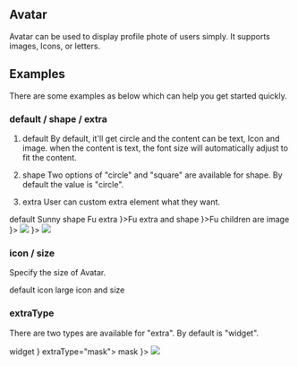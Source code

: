 

<Meta title="Components/Data Display/Avatar" component={Avatar} />

## Avatar

Avatar can be used to display profile phote of users simply. It supports images, Icons, or letters.

## Examples

There are some examples as below which can help you get started quickly.

### default / shape / extra

1. default
By default, it'll get circle and the content can be text, Icon and image. when the content is text, the font size will automatically adjust to fit the content.

2. shape
Two options of "circle" and "square" are available for shape. By default the value is "circle".

3. extra
User can custom extra element what they want.

<Canvas>
  <Story name="default and shape">
    <Divider dashed textStyle={{ color: '#999' }}>default</Divider>
    <Avatar>Sunny</Avatar>
    <Divider dashed textStyle={{ color: '#999' }}>shape</Divider>
    <Avatar shape="square">Fu</Avatar>
    <Divider dashed textStyle={{ color: '#999' }}>extra</Divider>
    <Avatar extra={<Icon icon="undo-alt" theme="primary" />}>Fu</Avatar>
    <Divider dashed textStyle={{ color: '#999' }}>extra and shape</Divider>
    <Avatar shape="square" extra={<Icon icon="undo-alt" theme="primary" />}>Fu</Avatar>
    <Divider dashed textStyle={{ color: '#999' }}>children are image</Divider>
    <Avatar shape="square" extra={<Icon icon="undo-alt" theme="primary" />}>
      <img src="https://images-1254102905.cos.ap-shanghai.myqcloud.com/articles/Reactjs_logo.png" />
    </Avatar>
    <Divider mode="vertical" />
     <Avatar extra={<Icon icon="undo-alt" theme="primary" />}>
      <img src="https://images-1254102905.cos.ap-shanghai.myqcloud.com/articles/Reactjs_logo.png" />
    </Avatar>
  </Story>
</Canvas>

### icon / size

Specify the size of Avatar.

<Canvas>
  <Story name="icon and size">
    <Divider dashed textStyle={{ color: '#999' }}>default icon</Divider>
    <Avatar><Icon icon="user" /></Avatar>
    <Divider dashed textStyle={{ color: '#999' }}>large icon and size</Divider>
    <Avatar size={96}><Icon icon="user" size="3x" /></Avatar>
  </Story>
</Canvas>

### extraType

There are two types are available for "extra". By default is "widget".

<Canvas>
  <Story name="extraType">
    <Divider dashed textStyle={{ color: '#999' }}>widget</Divider>
    <Avatar extra={<Icon icon="undo-alt" />} extraType="mask">
      <Icon icon="user" />
    </Avatar>
    <Divider dashed textStyle={{ color: '#999' }}>mask</Divider>
    <Avatar size={100} extraType="mask" extra={<Icon icon="undo-alt" size="2x" />}>
      <img src="https://images-1254102905.cos.ap-shanghai.myqcloud.com/articles/Reactjs_logo.png" />
    </Avatar>
  </Story>
</Canvas>

<ReadMe />

